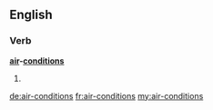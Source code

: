 ==English==

===Verb===
'''[[air]]-[[conditions]]'''

# {{en-third-person singular of|air-condition}}

[[de:air-conditions]]
[[fr:air-conditions]]
[[my:air-conditions]]